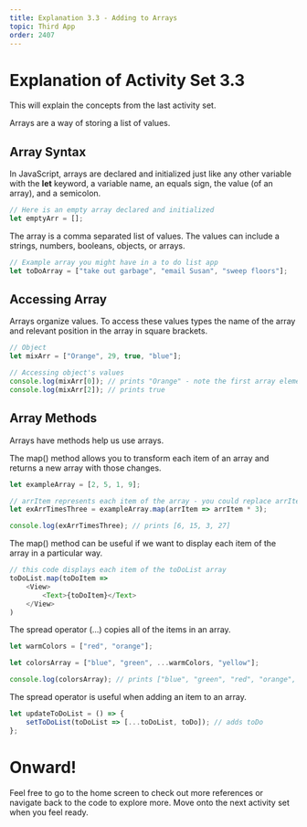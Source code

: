 ```yaml
---
title: Explanation 3.3 - Adding to Arrays
topic: Third App
order: 2407
---
```


# Explanation of Activity Set 3.3

This will explain the concepts from the last activity set.

Arrays are a way of storing a list of values.

## Array Syntax

In JavaScript, arrays are declared and initialized just like any other variable with the **let** keyword, a variable name, an equals sign, the value (of an array), and a semicolon.

```js
// Here is an empty array declared and initialized
let emptyArr = [];
```

The array is a comma separated list of values.
The values can include a strings, numbers, booleans, objects, or arrays.

```js
// Example array you might have in a to do list app
let toDoArray = ["take out garbage", "email Susan", "sweep floors"];
```

## Accessing Array

Arrays organize values. 
To access these values types the name of the array and relevant position in the array in square brackets.

```js
// Object
let mixArr = ["Orange", 29, true, "blue"];

// Accessing object's values
console.log(mixArr[0]); // prints "Orange" - note the first array element has an index of 0
console.log(mixArr[2]); // prints true
```

## Array Methods

Arrays have methods help us use arrays.

The map() method allows you to transform each item of an array and returns a new array with those changes.

```js
let exampleArray = [2, 5, 1, 9];

// arrItem represents each item of the array - you could replace arrItem with any valid variable name
let exArrTimesThree = exampleArray.map(arrItem => arrItem * 3);

console.log(exArrTimesThree); // prints [6, 15, 3, 27]
```

The map() method can be useful if we want to display each item of the array in a particular way.

```js
// this code displays each item of the toDoList array
toDoList.map(toDoItem => 
    <View>
        <Text>{toDoItem}</Text>
    </View>
)
```

The spread operator (...) copies all of the items in an array.

```js
let warmColors = ["red", "orange"];

let colorsArray = ["blue", "green", ...warmColors, "yellow"];

console.log(colorsArray); // prints ["blue", "green", "red", "orange", "yellow"]
```

The spread operator is useful when adding an item to an array.

```js
let updateToDoList = () => {
    setToDoList(toDoList => [...toDoList, toDo]); // adds toDo
};
```

# Onward!

Feel free to go to the home screen to check out more references or navigate back to the code to explore more.
Move onto the next activity set when you feel ready.